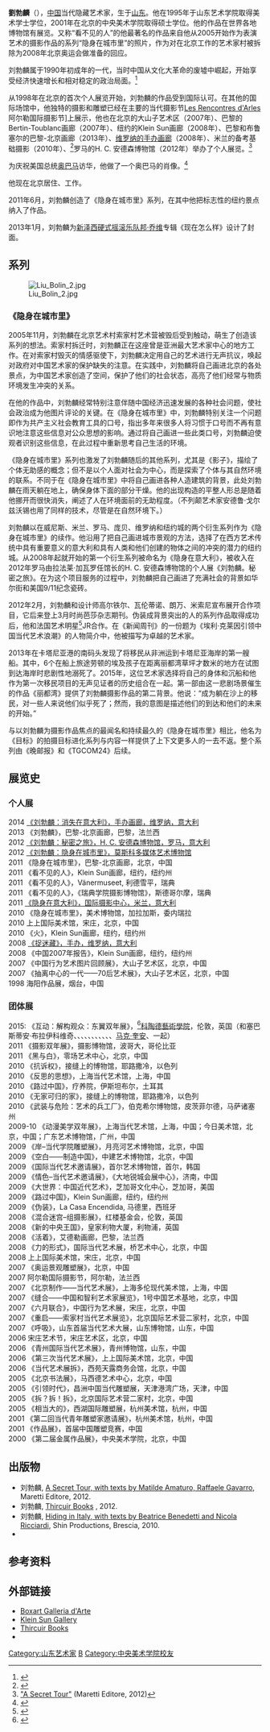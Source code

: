 {{Infobox artist
| bgcolour      = #6495ED
| name          = 刘勃麟
| image         = Liu Bolin (2010).jpg
| caption       = 刘勃麟
| birth_name     = 
| birth_date     = {{birth date and age|1973|1|7|df=y}}
| birth_place    = 中國山東
| death_date     =
| death_place    =
| nationality   = {{PRC}}
| field         =
| training      =
| movement      =
| works         = 《隐身在城市里》
| patrons       =
| influenced by =
| influenced    =
| awards        =
}}
'''劉勃麟'''（{{bd|1973年||？|catIdx=L}}），[[中国|中国]]当代隐藏艺术家，生于[[山东|山东]]。他在1995年于山东艺术学院取得美术学士学位，2001年在北京的中央美术学院取得硕士学位。他的作品在世界各地博物馆有展览。又称“看不见的人”的他最著名的作品来自他从2005开始作为表演艺术的摄影作品的系列“隐身在城市里”的照片，作为对在北京工作的艺术家村被拆除为2008年北京奥运会做准备的回应。

刘勃麟属于1990年初成年的一代，当时中国从文化大革命的废墟中崛起，开始享受经济快速增长和相对稳定的政治局面。<ref>{{cite web|url=http://www.boxartgallery.com/archivio/SkipBolin.pdf|title=Hide and seek|work=Shin Production|year=2008|access-date=2011-03-25|archive-url=https://web.archive.org/web/20161011130702/http://www.boxartgallery.com/archivio/SkipBolin.pdf|archive-date=2016-10-11|url-status=dead}}</ref>

从1998年在北京的首次个人展览开始，刘勃麟的作品受到国际认可。在其他的国际场馆中，他独特的摄影和雕塑已经在主要的当代摄影节[https://web.archive.org/web/20130603074540/http://www.rencontres-arles.com/A11/C.aspx?VP3=CMS3&VF=ARL_3_VForm&FRM=Frame:ARL_7&LANGSWI=1&LANG=English Les Rencontres d'Arles] 阿尔勒国际摄影节]上展示，他也在北京的大山子艺术区（2007年）、巴黎的Bertin-Toublanc画廊（2007年）、纽约的Klein Sun画廊（2008年）、巴黎和布鲁塞尔的巴黎-北京画廊（2013年）、[https://web.archive.org/web/20120321083950/http://www.boxartgallery.com/liu_bolin.php?lang=en 维罗纳的手办画廊]（2008年）、米兰的备考基础摄影（2010年）、<ref>{{cite web|url=http://www.boxartgallery.com/archivio/bolin_forma_bassa.pdf|title=Hiding in Italy|work=Shin Production|year=2010|access-date=2011-03-25|archive-url=https://web.archive.org/web/20160303222636/http://www.boxartgallery.com/archivio/bolin_forma_bassa.pdf|archive-date=2016-03-03|url-status=dead}}</ref>罗马的H. C. 安德森博物馆（2012年）举办了个人展览。<ref>[http://www.boxartgallery.com/archivio/CATALOGO_LIU_BOLIN_A_SECRET_TOUR.pdf "A Secret Tour"] {{Webarchive|url=https://web.archive.org/web/20161011131145/http://www.boxartgallery.com/archivio/CATALOGO_LIU_BOLIN_A_SECRET_TOUR.pdf |date=2016-10-11 }} (Maretti Editore, 2012)</ref>

为庆祝美国总统[[奥巴马|奥巴马]]访华，他做了一个奥巴马的肖像。<ref>{{Cite web |url=http://www.huffingtonpost.com/2009/11/12/burning-man-obama-video-c_n_355418.html |title=存档副本 |accessdate=2010-11-16 |archive-date=2017-02-16 |archive-url=https://web.archive.org/web/20170216025938/http://www.huffingtonpost.com/2009/11/12/burning-man-obama-video-c_n_355418.html |dead-url=no }}</ref>

他现在北京居住、工作。

2011年6月，刘勃麟创造了《隐身在城市里》系列，在其中他把标志性的纽约景点纳入了作品。

2013年1月，刘勃麟为[[新泽西|新泽西]][[硬式摇滚|硬式摇滚乐队]][[邦·乔维|邦·乔维]]专辑《现在怎么样》设计了封面。

== 系列 ==
[[File:Liu_Bolin_2.jpg|thumb]]

=== 《隐身在城市里》 ===
2005年11月，刘勃麟在北京艺术村索家村艺术营被毁后受到触动，萌生了创造该系列的想法。索家村拆迁时，刘勃麟正在这座曾是亚洲最大艺术家中心的地方工作。在对索家村毁灭的情感驱使下，刘勃麟决定用自己的艺术进行无声抗议，唤起对政府对中国艺术家的保护缺失的注意。在实践中，刘勃麟将自己画进北京的各处景点，为中国艺术家创造了空间，保护了他们的社会状态，高亮了他们经常与物质环境发生冲突的关系。

在他的作品中，刘勃麟经常特别注意伴随中国经济迅速发展的各种社会问题，使社会政治成为他图片评论的关键。在《隐身在城市里》中，刘勃麟特别关注一个问题即作为共产主义社会教育工具的口号，指出多年来很多人将习惯于口号而不再有意识地注意这些信息对公众思想的影响。通过将自己画进一些此类口号，刘勃麟迫使观者识别这些信息，在此过程中重新思考自己生活的环境。

《隐身在城市里》系列也激发了刘勃麟随后的其他系列，尤其是《影子》，描绘了个体无助感的概念；但不是以个人面对社会为中心，而是探索了个体与其自然环境的联系。不同于在《隐身在城市里》中将自己画进各种人造建筑的背景，此处刘勃麟在雨天躺在地上，确保身体下面的部分干燥。他的出现构造的平整人形总是随着他挪开而很快消失，阐述了人在环境面前的无助程度。（不列颠艺术家安德鲁·戈尔兹沃锡也用了同样的技术，尽管是在自然环境下。）

刘勃麟以在威尼斯、米兰、罗马、庞贝、维罗纳和纽约城的两个衍生系列作为《隐身在城市里》的续作。他沿用了把自己画进城市景观的方法，选择了在西方艺术传统中具有重要意义的意大利和具有人类和他们创建的物体之间的冲突的潜力的纽约城。从2008年起就开始的第一个衍生系列被命名为《隐身在意大利》，被收入在2012年罗马由拉法莱·加瓦罗任馆长的H. C. 安德森博物馆的个人展《刘勃麟。秘密之旅》。在为这个项目服务的过程中，刘勃麟把自己画进了充满社会的背景如华尔街和美国9/11纪念瓷砖。

2012年2月，刘勃麟和设计师高尔铁尔、瓦伦蒂诺、朗万、米索尼宣布展开合作项目，它后来登上3月时尚芭莎杂志期刊。伪装成背景突出的人的系列作品取得成功后，他和法国艺术明星<ref>{{cite web|last1=Genis|first1=Daniel|title=Eli Klein on Riding the Wave of China's Contemporary Art Scene|url=http://www.newsweek.com/2015/04/24/riding-wave-chinas-contemporary-art-scene-321621.html|website=www.newsweek.com|accessdate=3 May 2015|archive-date=2019-05-16|archive-url=https://web.archive.org/web/20190516064334/https://www.newsweek.com/2015/04/24/riding-wave-chinas-contemporary-art-scene-321621.html|dead-url=no}}</ref>JR合作。在《新闻周刊》的一份题为《埃利·克莱因引领中国当代艺术浪潮》的人物简介中，他被描写为卓越的艺术家。

2013年在卡塔尼亚港的南码头发现了将移民从非洲运到卡塔尼亚海岸的第一艘船。其中，6个在船上旅途劳顿的埃及孩子在距离丽都湾草坪才数米的地方在试图到达海岸时悲剧性地溺死了。2015年，这位艺术家选择将自己的身体和沉船和他作为第一次移民项目的无声见证者的历史组合在一起。第一部由这一悲剧场景催生的作品《丽都湾》提供了刘勃麟摄影作品的第二背景。他说：“成为躺在沙上的移民，对一些人来说他们似乎死了；然而，我的意图是描述他们的到达和他们的未来的开始。”

与以刘勃麟为摄影作品焦点的最闻名和持续最久的《隐身在城市里》相比，他名为《目标》的拍摄目标进化系列与内容一样提供了上下文更多人的一去不返。整个系列由《晚邮报》和《TGCOM24》后续。

== 展览史 ==
=== 个人展 ===
2014 [https://web.archive.org/web/20171107073700/http://www.boxartgallery.com/mostra.php?id=45%2F 《刘勃麟：消失在意大利》，手办画廊，维罗纳，意大利]<br>
2013 《刘勃麟》，巴黎-北京画廊，巴黎，法兰西<br>
2012 [https://web.archive.org/web/20171107073650/http://www.boxartgallery.com/mostra.php?id=42%2F 《刘勃麟：秘密之旅》，H. C. 安德森博物馆，罗马，意大利]<br>
2012 [http://mamm-mdf.ru/en/exhibitions/hide-in-the-city/ 《刘勃麟：隐身在城市里》，莫斯科多媒体艺术博物馆] {{Wayback|url=http://mamm-mdf.ru/en/exhibitions/hide-in-the-city/ |date=20200924020703 }}<br>
2011 《隐身在城市里》，巴黎-北京画廊，北京，中国<br>
2011 《看不见的人》，Klein Sun画廊，纽约，纽约州<br>
2011 《看不见的人》，Vänermuseet, 利德雪平，瑞典<br>
2011 《看不见的人》，《瑞典学院摄影博物馆》，斯德哥尔摩，瑞典<br>
2011 [http://www.formafoto.it/?s=liu+bolin/ 《隐身在意大利》，国际摄影中心，米兰，意大利] {{Wayback|url=http://www.formafoto.it/?s=liu+bolin%2F |date=20190514114037 }}<br>
2010 《隐身在城市里》，美术博物馆，加拉加斯，委内瑞拉<br>
2010 上上国际美术馆，宋庄，北京，中国<br>
2010 《火》，Klein Sun画廊，纽约，纽约州<br>
2008 [https://web.archive.org/web/20171107073642/http://www.boxartgallery.com/mostra.php?id=37%2F 《捉迷藏》，手办，维罗纳，意大利]<br>
2008 《中国2007年报告》，Klein Sun画廊，纽约，纽约州<br>
2007 《中国行为艺术图片回顾展》，大山子艺术区，北京，中国<br>
2007 《抽离中心的一代——70后艺术展》，大山子艺术区，北京，中国<br>
1998 海阳作品展，烟台，中国

=== 团体展 ===
2015: 《互动：解构观众：东翼双年展》，<ref>{{cite web |url=http://eastwingbiennial.org/post/120862419486/2014-2015-interact-deconstructing-spectatorship |title=2014-2015, Interact: Deconstructing Spectatorship |website=eastwingbiennal.org |accessdate=2018-01-02 |archive-url=https://web.archive.org/web/20180106065326/http://eastwingbiennial.org/post/120862419486/2014-2015-interact-deconstructing-spectatorship |archive-date=2018-01-06 |url-status=dead }}</ref>[[科陶德藝術學院|科陶德藝術學院]]，伦敦，英国（和塞巴斯蒂安·布拉伊科维奇、{{link-en|马修·巴金汉|Matthew Buckingham}}、{{link-en|帕夫洛·德尔加多|Pablo Delgado}}、{{link-en|佩特拉·费里安科娃|Petra Feriancova}}、{{link-en|费利克斯·冈萨雷斯-托雷斯|Felix Gonzalez-Torres}}、{{link-en|迭特·容|Dieter Jung}}、{{link-en|多纳德·马蒂尼|Donald Martiny}}、{{link-en|茱莉·梅赫雷图|Julie Mehretu}}、{{link-en|凯蒂·帕特森|Katie Paterson}}、{{link-en|布里奇特·莱利|Bridget Riley}}、{{link-en|雷吉娜·西尔维拉|Regina Silveira}}、[[马克·奎安|马克·奎安]]、{{link-en|谢扎德·达伍德|Shezad Dawood}}一起）<br>
2011 《摄影双年展》，摄影博物馆，波哥大，哥伦比亚<br>
2011 《黑与白》，零场艺术中心，北京，中国<br>
2010 《抗诉权》，接缝上的博物馆，耶路撒冷，以色列<br>
2010 《反思的思想》，上海当代艺术馆，上海，中国<br>
2010 《路过中国》，疗养院，伊斯坦布尔，土耳其<br>
2010 《无家可归的家》，接缝上的博物馆，耶路撒冷，以色列<br>
2010 《武装与危险：艺术的兵工厂》，伯克希尔博物馆，皮茨菲尔德，马萨诸塞州<br>
2009-10 《动漫美学双年展》，上海当代艺术馆，上海，中国；今日美术馆，北京，中国；广东艺术博物馆，广州，中国<br>
2009 《岸–当代学院雕塑展》，月亮河艺术博物馆，北京，中国<br>
2009 《空白——制造中国》，中建艺术博物馆，北京，中国<br>
2009 《国际当代艺术邀请展》，首尔艺术博物馆，首尔，韩国<br>
2009 《情色–当代艺术邀请展》，《大地锐城会展中心》，济南，中国<br>
2009 《大世界：中国近代艺术》，芝加哥文化中心，芝加哥，美国<br>
2009 《路过中国》，Klein Sun画廊，纽约，纽约州<br>
2009 《伪装》，La Casa Encendida, 马德里，西班牙<br>
2008 《混合迷宫–组摄影展》，红楼基金会，伦敦，英国<br>
2008 《新的中央王国》，皇家利物大厦，利物浦，英国<br>
2008 《活着》，艾德勒画廊，巴黎，法兰西<br>
2008 《力的形式》，国际当代艺术展，桥艺术中心，北京，中国<br>
2008 上上国际美术馆，宋庄，北京，中国<br>
2007 《奥运景观雕塑展》，北京，中国<br>
2007 阿尔勒国际摄影节，阿尔勒，法兰西<br>
2007 《北京制作——当代艺术展》，上海多伦现代美术馆，上海，中国<br>
2007 《缝合——中国和智利艺术家展览》，1号中国艺术基地，北京，中国<br>
2007 《六月联合》，中国行为艺术展，宋庄，北京，中国<br>
2007 《重启——索家村当代艺术展览》，北京国际艺术营二家村，北京，中国<br>
2007 《呼吸》，山东首届当代艺术大展，山东博物馆，山东，中国<br>
2006 宋庄艺术节，宋庄艺术区，北京，中国<br>
2006 《青州国际当代艺术展》，青州博物馆，山东，中国<br>
2006 《第三次当代艺术展》，上上国际美术馆，北京，中国<br>
2006 《当代艺术展拆》，西苑天露商务会馆，北京，中国<br>
2005 《北京书法展》，马西德艺术中心，北京，中国<br>
2005 《引领时代》，昌洲中国当代雕塑展，天津港湾广场，天津，中国<br>
2005 《拆？拆！拆》，北京国际艺术营二家村，北京，中国<br>
2005 《相当大的》，西湖国际雕塑展，杭州美术馆，杭州，中国<br>
2001 《第二回当代青年雕塑家邀请展》，杭州美术馆，杭州，中国<br>
2001 《作品展》，首届中国雕塑竞赛，中国<br>
2000 《第二届金属作品展》，中央美术学院，北京，中国

== 出版物 ==
* 刘勃麟, [https://web.archive.org/web/20161011131145/http://www.boxartgallery.com/archivio/CATALOGO_LIU_BOLIN_A_SECRET_TOUR.pdf A Secret Tour, with texts by Matilde Amaturo, Raffaele Gavarro], Maretti Editore, 2012. {{ISBN|9788889477885}}
* 刘勃麟, [http://www.thircuir.com Thircuir Books] {{Wayback|url=http://www.thircuir.com/ |date=20180310001031 }}, 2012.  {{ISBN|978-988-19924-5-1}}
* 刘勃麟, [https://web.archive.org/web/20161011130702/http://www.boxartgallery.com/archivio/SkipBolin.pdf Hiding in Italy, with texts by Beatrice Benedetti and Nicola Ricciardi], Shin Productions, Brescia, 2010. {{ISBN|9788889477885}}
* {{cite book |title=Liu Bolin : Hide and Seek |last1=刘 |first1=勃麟 |url=http://www.boxartgallery.com/archivio/SkipBolin.pdf |first2=Beatrice |last2=Benedetti |first3=Francesca |last3=Tarocco |location=Verona |publisher=Boxart |year=2008 |oclc=800208108 |access-date=2011-03-25 |archive-url=https://web.archive.org/web/20161011130702/http://www.boxartgallery.com/archivio/SkipBolin.pdf |archive-date=2016-10-11 |url-status=dead }}

== 参考资料 ==
{{reflist}}

== 外部链接 ==
* [https://web.archive.org/web/20120321083950/http://www.boxartgallery.com/liu_bolin.php?lang=en Boxart Galleria d'Arte]
* [https://web.archive.org/web/20140606231908/http://www.kleinsungallery.com/artist/Liu_Bolin/works/list/ Klein Sun Gallery]
* [http://www.thircuir.com/ Thircuir Books] {{Wayback|url=http://www.thircuir.com/ |date=20180310001031 }}
* {{TED speaker}}

{{Authority control}}

{{DEFAULTSORT:L劉}}
[[Category:山东艺术家|Category:山东艺术家]]
[[Category:劉姓|B]]
[[Category:中央美术学院校友|Category:中央美术学院校友]]